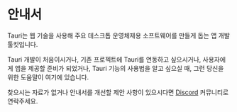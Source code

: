 
# 안내서

Tauri는 웹 기술을 사용해 주요 데스크톱 운영체제용 소프트웨어를 만들게 돕는 앱 개발 툴킷입니다.

Tauri 개발이 처음이시거나, 기존 프로젝트에 Tauri를 연동하고 싶으시거나, 사용자에게 앱을 제공할 준비가 되었거나, Tauri 기능의 사용법을 알고 싶으실 때, 그런 당신을 위한 도움말이 여기에 있습니다.

찾으시는 자료가 없거나 안내서를 개선할 제안 사항이 있으시다면 [Discord](https://discord.com/invite/tauri) 커뮤니티로 연락주세요.

<DocCardList items={useCurrentSidebarCategory().items} />
